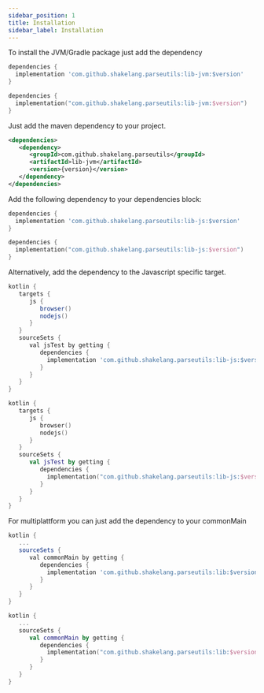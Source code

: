 ```yaml
---
sidebar_position: 1
title: Installation
sidebar_label: Installation
---
```



<Tabs groupId="project-type">

<TabItem value="JVM/Gradle" label="JVM/Gradle" default>

To install the JVM/Gradle package just add the dependency

<Tabs groupId="build-scripts">

<TabItem value="groovy" label="build.gradle" default>

```groovy
dependencies {
  implementation 'com.github.shakelang.parseutils:lib-jvm:$version'
}
```

</TabItem>

<TabItem value="kotlin" label="build.gradle.kts">

```kotlin
dependencies {
  implementation("com.github.shakelang.parseutils:lib-jvm:$version")
}
```

</TabItem>
</Tabs>

</TabItem>
<TabItem value="JVM/Maven" label="JVM/Maven">

Just add the maven dependency to your project.

```xml
<dependencies>
   <dependency>
      <groupId>com.github.shakelang.parseutils</groupId>
      <artifactId>lib-jvm</artifactId>
      <version>{version}</version>
   </dependency>
</dependencies>
```

</TabItem>

<TabItem value="JS">

Add the following dependency to your dependencies block:

<Tabs groupId="build-scripts">

<TabItem value="groovy" label="build.gradle" default>

```groovy
dependencies {
  implementation 'com.github.shakelang.parseutils:lib-js:$version'
}
```

</TabItem>

<TabItem value="kotlin" label="build.gradle.kts">

```kotlin
dependencies {
  implementation("com.github.shakelang.parseutils:lib-js:$version")
}
```

</TabItem>
</Tabs>

Alternatively, add the dependency to the Javascript specific target.

<Tabs defaultValue="groovy" groupId="build-scripts">

<TabItem value="groovy" label="build.gradle" default>

```groovy
kotlin {
   targets {
      js {
         browser()
         nodejs()
      }
   }
   sourceSets {
      val jsTest by getting {
         dependencies {
           implementation 'com.github.shakelang.parseutils:lib-js:$version'
         }
      }
   }
}
```

</TabItem>

<TabItem value="kotlin" label="build.gradle.kts">

```kotlin
kotlin {
   targets {
      js {
         browser()
         nodejs()
      }
   }
   sourceSets {
      val jsTest by getting {
         dependencies {
           implementation("com.github.shakelang.parseutils:lib-js:$version")
         }
      }
   }
}
```

</TabItem>
</Tabs>
</TabItem>
<TabItem value="Multiplatform">

For multiplattform you can just add the dependency to your commonMain

<Tabs defaultValue="groovy" groupId="build-scripts">
<TabItem value="groovy" label="build.gradle" default>

```groovy
kotlin {
   ...
   sourceSets {
      val commonMain by getting {
         dependencies {
           implementation 'com.github.shakelang.parseutils:lib:$version'
         }
      }
   }
}
```

</TabItem>

<TabItem value="kotlin" label="build.gradle.kts">

```kotlin
kotlin {
   ...
   sourceSets {
      val commonMain by getting {
         dependencies {
           implementation("com.github.shakelang.parseutils:lib:$version")
         }
      }
   }
}
```

</TabItem>
</Tabs>
</TabItem>
</Tabs>

